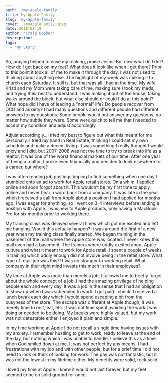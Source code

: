 ```yaml
---
path: '/my-apple-family'
title: My Apple Family
slug: 'my-apple-family'
cover: ./myAppleFamily.jpeg
date: 2018-07-19
author: 'Craig Booker'
description:
tags:
  - 'My Story'
---
```


So, praying helped to ease my rocking, praise Jesus! But now what do I do?! How do I get back on my feet? What does it look like when I get there? Prior to this point it took all of me to make it through the day. I was not used to thinking about anything else. The highlight of my week was making it to church each Saturday. It still is, but that was all I had at the time. My wife Kristi and my Mom were taking care of me, making sure I took my meds, and trying their best to understand. I was making it out of the house, taking walks around the block, but what else should or could I do at this point? What hope did I have of leading a “normal” life? Do people recover from OCD and anxiety? I had many questions and different people had different answers to my questions. Some people would not answer my questions, no matter how subtle they were. Some were quick to tell me that I needed to accept my condition and adjust accordingly.

Adjust accordingly…I tried my best to figure out what this meant for me personally. I tried my hand in Real Estate, thinking I could set my own schedule and make a decent living. It was something I really thought I would enjoy and I did, but 2007-2008 was not the time to try to break into life as a realtor. It was one of the worst financial markets of our time. After one year of being a realtor, I broke even financially and decided to look elsewhere for a career, but where?

I was often reading job postings hoping to find something when one day I stumbled onto an ad to work for Apple retail stores. On a whim, I applied online and soon forgot about it. This wouldn’t be my first time to apply online and never hear a word back from a company. It was late in the year when I received a call from Apple about a position I had applied for months ago. I was eager for anything, so I went on 3-4 interviews before landing a position with Apple. I was new to Apple products, only having a MacBook Pro for six months prior to working there.

My training class was delayed several times which got me excited and left me hanging. Would this actually happen? It was around the first of a new year when my training class finally started. We began training in the basement of the mall where the Apple store was located. I never knew this mall even had a basement. The trainers where oddly excited about Apple culture and what it meant to work for Apple retail. I spent a couple of weeks in training which oddly enough did not involve being in the retail store. What type of retail job was this?! I was no stranger to working retail. What company in their right mind invests this much in their employees?

My time at Apple was more than merely a job. It allowed me to briefly forget about the whole concept of a job. I had the amazing privilege of helping people each and every day. It was a job in the sense that I had an obligation to show up when I was scheduled to work. I got paid…check! I received a lunch break each day which I would spend escaping a bit from the busyness of the store. The escape was different at Apple though, it was merely time to rest, eat, etc. It was not time spent avoiding the work I was doing or needed to be doing. My breaks were highly valued, but my work was not detestable either. I enjoyed it plain and simple.

In my time working at Apple I do not recall a single time having issues with my anxiety. I remember hustling to get to work, ready to leave at the end of the day, but nothing which I was unable to handle. I believe this as a time when God smiled down at me. It was not perfect by any means. I had frustrations with my job and with other people, but for a brief time I did not need to look or think of looking for work. The pay was not fantastic, but it was not the lowest in my lifetime either. My benefits were solid, rock solid.

I loved my time at Apple. I knew it would not last forever, but my feet seemed to be on solid ground for once.
